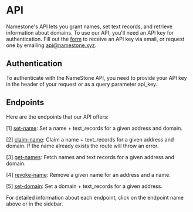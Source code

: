 # API

Namestone's API lets you grant names, set text records, and retrieve information about domains.
To use our API, you'll need an API key for authentication. Fill out the [form](https://namestone.xyz/try-namestone) to receive an API key via email, or request one by emailing [api@namestone.xyz](mailto:api@namestone.xyz).

## Authentication

To authenticate with the NameStone API, you need to provide your API key in the header of your request or as a query parameter api_key.

## Endpoints

Here are the endpoints that our API offers:

[1] [set-name](./set-name): Set a name + text_records for a given address and domain.

[2] [claim-name](./claim-name): Claim a name + text_records for a given address and domain. If the name already exists the route will throw an error.

[3] [get-names](./get-names): Fetch names and text records for a given address and domain.

[4] [revoke-name](./revoke-name): Remove a given name for an address and a name.

[5] [set-domain](./set-domain): Set a domain + text_records for a given address.

For detailed information about each endpoint, click on the endpoint name above or in the sidebar.
